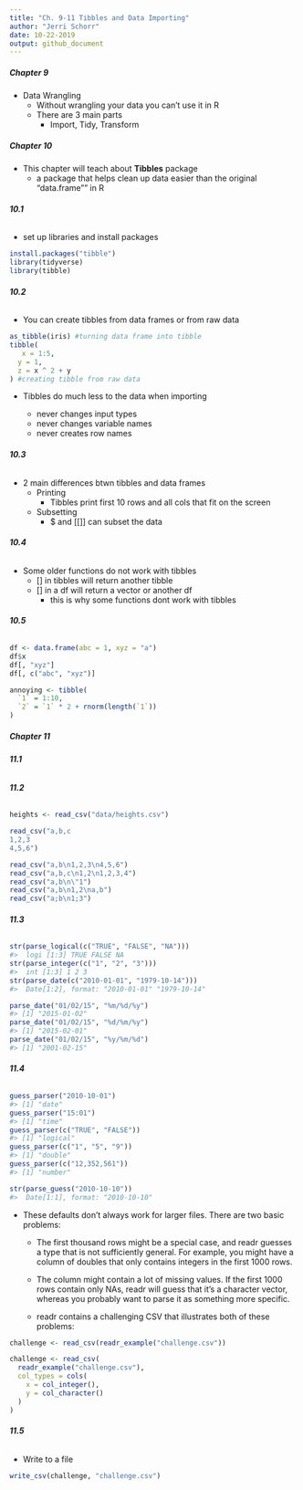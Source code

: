 ```yaml
---
title: "Ch. 9-11 Tibbles and Data Importing"
author: "Jerri Schorr"
date: 10-22-2019
output: github_document
---
```


##### **Chapter 9**

* Data Wrangling
    + Without wrangling your data you can't use it in R
    + There are 3 main parts
        + Import, Tidy, Transform
        
##### **Chapter 10**

* This chapter will teach about **Tibbles** package
    + a package that helps clean up data easier than the original "data.frame"" in R

###### **10.1**

* set up libraries and install packages

```r
install.packages("tibble")
library(tidyverse)
library(tibble)
```

###### **10.2**

* You can create tibbles from data frames or from raw data

```r
as_tibble(iris) #turning data frame into tibble
tibble(
   x = 1:5, 
  y = 1, 
  z = x ^ 2 + y
) #creating tibble from raw data
```


* Tibbles do much less to the data when importing
    
    + never changes input types
    + never changes variable names
    + never creates row names 
    
###### **10.3**   

* 2 main differences btwn tibbles and data frames
    + Printing
        + Tibbles print first 10 rows and all cols that fit on the screen 
    + Subsetting
        + $ and [[]] can subset the data
        
###### **10.4** 

* Some older functions do not work with tibbles
    + [] in tibbles will return another tibble 
    + [] in a df will return a vector or another df
        + this is why some functions dont work with tibbles
        
###### **10.5** 

```r
df <- data.frame(abc = 1, xyz = "a")
df$x
df[, "xyz"]
df[, c("abc", "xyz")]
```


```r
annoying <- tibble(
  `1` = 1:10,
  `2` = `1` * 2 + rnorm(length(`1`))
)
```

##### **Chapter 11**

###### **11.1** 

###### **11.2**

```r
heights <- read_csv("data/heights.csv")
```

```r
read_csv("a,b,c
1,2,3
4,5,6")
```

```r
read_csv("a,b\n1,2,3\n4,5,6")
read_csv("a,b,c\n1,2\n1,2,3,4")
read_csv("a,b\n\"1")
read_csv("a,b\n1,2\na,b")
read_csv("a;b\n1;3")
```

###### **11.3**

```r
str(parse_logical(c("TRUE", "FALSE", "NA")))
#>  logi [1:3] TRUE FALSE NA
str(parse_integer(c("1", "2", "3")))
#>  int [1:3] 1 2 3
str(parse_date(c("2010-01-01", "1979-10-14")))
#>  Date[1:2], format: "2010-01-01" "1979-10-14"
```

```r
parse_date("01/02/15", "%m/%d/%y")
#> [1] "2015-01-02"
parse_date("01/02/15", "%d/%m/%y")
#> [1] "2015-02-01"
parse_date("01/02/15", "%y/%m/%d")
#> [1] "2001-02-15"
```

###### **11.4**

```r
guess_parser("2010-10-01")
#> [1] "date"
guess_parser("15:01")
#> [1] "time"
guess_parser(c("TRUE", "FALSE"))
#> [1] "logical"
guess_parser(c("1", "5", "9"))
#> [1] "double"
guess_parser(c("12,352,561"))
#> [1] "number"

str(parse_guess("2010-10-10"))
#>  Date[1:1], format: "2010-10-10"
```

* These defaults don’t always work for larger files. There are two basic problems:

    + The first thousand rows might be a special case, and readr guesses a type that is not sufficiently general. For example, you might have a column of doubles that only contains integers in the first 1000 rows.

    + The column might contain a lot of missing values. If the first 1000 rows contain only NAs, readr will guess that it’s a character vector, whereas you probably want to parse it as something more specific.

    + readr contains a challenging CSV that illustrates both of these problems:
    
```r
challenge <- read_csv(readr_example("challenge.csv"))
```
```r
challenge <- read_csv(
  readr_example("challenge.csv"), 
  col_types = cols(
    x = col_integer(),
    y = col_character()
  )
)
```
    
###### **11.5**

* Write to a file 

```r
write_csv(challenge, "challenge.csv")
```

